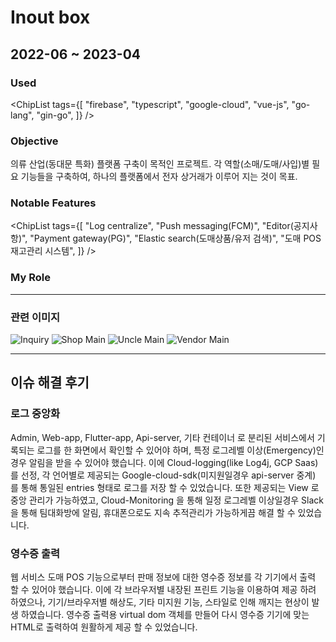 # Inout box
## 2022-06 ~ 2023-04

### Used
<ChipList tags={[
  "firebase",
  "typescript",
  "google-cloud",
  "vue-js",
  "go-lang",
  "gin-go",
]} />

### Objective
의류 산업(동대문 특화) 플랫폼 구축이 목적인 프로젝트. 각 역할(소매/도매/사입)별 필요 기능들을 구축하여, 하나의 플랫폼에서 전자 상거래가 이루어 지는 것이 목표.

### Notable Features







<ChipList tags={[
  "Log centralize",
  "Push messaging(FCM)",
  "Editor(공지사항)",
  "Payment gateway(PG)",
  "Elastic search(도매상품/유저 검색)",
  "도매 POS 재고관리 시스템",
]} />

### My Role

---
### 관련 이미지

![Inquiry](/projects/iobox/inquiry.png)
![Shop Main](/projects/iobox/shop-main.png)
![Uncle Main](/projects/iobox/uncle-main.png)
![Vendor Main](/projects/iobox/vendor-main.png)

---

## 이슈 해결 후기
### 로그 중앙화
Admin, Web-app, Flutter-app, Api-server, 기타 컨테이너 로 분리된 서비스에서 기록되는 로그를 한 화면에서 확인할 수 있어야 하며, 특정 로그레벨 이상(Emergency)인 경우 알림을 받을 수 있어야 했습니다. 이에 Cloud-logging(like Log4j, GCP Saas)를 선정, 각 언어별로 제공되는 Google-cloud-sdk(미지원일경우 api-server 중계) 를 통해 통일된 entries 형태로 로그를 저장 할 수 있었습니다. 또한 제공되는 View 로 중앙 관리가 가능하였고, Cloud-Monitoring 을 통해 일정 로그레벨 이상일경우 Slack 을 통해 팀대화방에 알림, 휴대폰으로도 지속 추적관리가 가능하게끔 해결 할 수 있었습니다.

### 영수증 출력
웹 서비스 도매 POS 기능으로부터 판매 정보에 대한 영수증 정보를 각 기기에서 출력 할 수 있어야 했습니다. 이에 각 브라우저별 내장된 프린트 기능을 이용하여 제공 하려 하였으나, 기기/브라우저별 해상도, 기타 미지원 기능, 스타일로 인해 깨지는 현상이 발생 하였습니다. 영수증 출력용 virtual dom 객체를 만들어 다시 영수증 기기에 맞는 HTML로 출력하여 원활하게 제공 할 수 있었습니다.